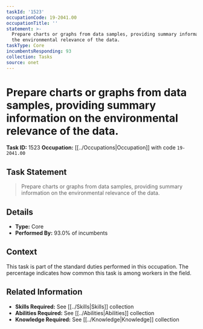 ```yaml
---
taskId: '1523'
occupationCode: 19-2041.00
occupationTitle: ''
statement: >-
  Prepare charts or graphs from data samples, providing summary information on
  the environmental relevance of the data.
taskType: Core
incumbentsResponding: 93
collection: Tasks
source: onet
---
```

# Prepare charts or graphs from data samples, providing summary information on the environmental relevance of the data.

**Task ID:** 1523
**Occupation:** [[../Occupations|Occupation]] with code `19-2041.00`

## Task Statement

> Prepare charts or graphs from data samples, providing summary information on the environmental relevance of the data.

## Details

- **Type:** Core
- **Performed By:** 93.0% of incumbents

## Context

This task is part of the standard duties performed in this occupation. The percentage indicates how common this task is among workers in the field.

## Related Information

- **Skills Required:** See [[../Skills|Skills]] collection
- **Abilities Required:** See [[../Abilities|Abilities]] collection
- **Knowledge Required:** See [[../Knowledge|Knowledge]] collection
